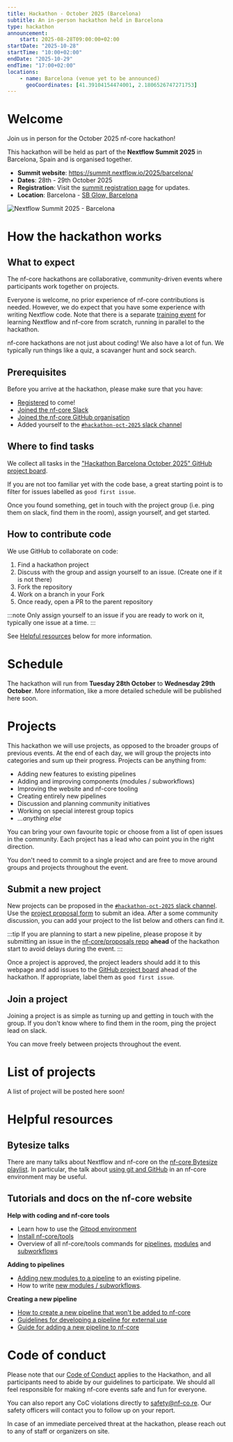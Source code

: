 ```yaml
---
title: Hackathon - October 2025 (Barcelona)
subtitle: An in-person hackathon held in Barcelona
type: hackathon
announcement:
    start: 2025-08-28T09:00:00+02:00
startDate: "2025-10-28"
startTime: "10:00+02:00"
endDate: "2025-10-29"
endTime: "17:00+02:00"
locations:
    - name: Barcelona (venue yet to be announced)
      geoCoordinates: [41.39104154474001, 2.1806526747271753]
---
```



# Welcome

Join us in person for the October 2025 nf-core hackathon!

This hackathon will be held as part of the **Nextflow Summit 2025** in Barcelona, Spain and is organised together.

- **Summit website**: https://summit.nextflow.io/2025/barcelona/
- **Dates**: 28th - 29th October 2025
- **Registration**: Visit the [summit registration page](https://summit.nextflow.io/2025/barcelona/register/) for updates.
- **Location**: Barcelona - [SB Glow, Barcelona](https://www.sb-hotels.com/en/hotels/barcelona/glow/)

<Image class="mb-5" src={summitCard} alt="Nextflow Summit 2025 - Barcelona" />

# How the hackathon works

## What to expect

The nf-core hackathons are collaborative, community-driven events where participants work together on projects.

Everyone is welcome, no prior experience of nf-core contributions is needed. However, we do expect that you have some experience with writing Nextflow code.
Note that there is a separate [training event](https://summit.nextflow.io/2024/barcelona/training/) for learning Nextflow and nf-core from scratch, running in parallel to the hackathon.

nf-core hackathons are not just about coding! We also have a lot of fun. We typically run things like a quiz, a scavanger hunt and sock search.

## Prerequisites

Before you arrive at the hackathon, please make sure that you have:

- [Registered](https://summit.nextflow.io/2025/barcelona/register/) to come!
- [Joined the nf-core Slack](https://nf-co.re/join#slack)
- [Joined the nf-core GitHub organisation](https://nf-co.re/join#github)
- Added yourself to the [`#hackathon-oct-2025` slack channel](https://nfcore.slack.com/archives/C09ADKQ2CHZ)

## Where to find tasks

We collect all tasks in the ["Hackathon Barcelona October 2025" GitHub project board](https://github.com/orgs/nf-core/projects/136).

If you are not too familiar yet with the code base, a great starting point is to filter for issues labelled as `good first issue`.

Once you found something, get in touch with the project group (i.e. ping them on slack, find them in the room), assign yourself, and get started.

## How to contribute code

We use GitHub to collaborate on code:

1. Find a hackathon project
2. Discuss with the group and assign yourself to an issue. (Create one if it is not there)
3. Fork the repository
4. Work on a branch in your Fork
5. Once ready, open a PR to the parent repository

:::note
Only assign yourself to an issue if you are ready to work on it, typically one issue at a time.
:::

See [Helpful resources](#helpful-resources) below for more information.

# Schedule

The hackathon will run from **Tuesday 28th October** to **Wednesday 29th October**.
More information, like a more detailed schedule will be published here soon.

# Projects

This hackathon we will use projects, as opposed to the broader groups of previous events.
At the end of each day, we will group the projects into categories and sum up their progress.
Projects can be anything from:

- Adding new features to existing pipelines
- Adding and improving components (modules / subworkflows)
- Improving the website and nf-core tooling
- Creating entirely new pipelines
- Discussion and planning community initiatives
- Working on special interest group topics
- _...anything else_

You can bring your own favourite topic or choose from a list of open issues in the community.
Each project has a lead who can point you in the right direction.

You don't need to commit to a single project and are free to move around groups and projects throughout the event.

## Submit a new project

New projects can be proposed in the [`#hackathon-oct-2025` slack channel](https://nfcore.slack.com/archives/C09ADKQ2CHZ).
Use the [project proposal form](https://slack.com/shortcuts/Ft07HAJVNF8A/295721bac20c398d998d0fed127fe3b5) to submit an idea.
After a some community discussion, you can add your project to the list below and others can find it.

:::tip
If you are planning to start a new pipeline, please propose it by submitting an issue in the [nf-core/proposals repo](https://github.com/nf-core/proposals) **ahead** of the hackathon start to avoid delays during the event.
:::

Once a project is approved, the project leaders should add it to this webpage and
add issues to the [GitHub project board](https://github.com/orgs/nf-core/projects/TODO) ahead of the hackathon.
If appropriate, label them as `good first issue`.

## Join a project

Joining a project is as simple as turning up and getting in touch with the group.
If you don't know where to find them in the room, ping the project lead on slack.

You can move freely between projects throughout the event.

# List of projects

A list of project will be posted here soon!

# Helpful resources

## Bytesize talks

There are many talks about Nextflow and nf-core on the [nf-core Bytesize playlist](https://www.youtube.com/watch?v=2hEYtrGXrKo&list=PL3xpfTVZLcNiF4hgkW0yXeNzr0d35qlIB&ab_channel=nf-core).
In particular, the talk about [using git and GitHub](https://www.youtube.com/watch?v=gTEXDXWf4hE&list=PL3xpfTVZLcNiJTzhWPUY4HmP-YpiAcdNo&ab_channel=nf-core) in an nf-core environment may be useful.

## Tutorials and docs on the nf-core website

**Help with coding and nf-core tools**

- Learn how to use the [Gitpod environment](https://nf-co.re/docs/tutorials/gitpod/overview)
- [Install nf-core/tools ](https://nf-co.re/docs/nf-core-tools/installation)
- Overview of all nf-core/tools commands for [pipelines](https://nf-co.re/docs/nf-core-tools/pipelines/list), [modules](https://nf-co.re/docs/nf-core-tools/modules/list) and [subworkflows](https://nf-co.re/docs/nf-core-tools/subworkflows/list)

**Adding to pipelines**

- [Adding new modules to a pipeline](https://nf-co.re/docs/tutorials/nf-core_components/adding_modules_to_pipelines) to an existing pipeline.
- How to write [new modules / subworkflows](https://nf-co.re/docs/tutorials/nf-core_components/components).

**Creating a new pipeline**

- [How to create a new pipeline that won't be added to nf-core](https://nf-co.re/docs/tutorials/adding_a_pipeline/creating_a_pipeline)
- [Guidelines for developing a pipeline for external use](https://nf-co.re/docs/guidelines/external_use)
- [Guide for adding a new pipeline to nf-core](https://nf-co.re/docs/tutorials/adding_a_pipeline/overview)

# Code of conduct

Please note that our [Code of Conduct](https://nf-co.re/code_of_conduct) applies to the Hackathon, and all participants need to abide by our guidelines to participate.
We should all feel responsible for making nf-core events safe and fun for everyone.

You can also report any CoC violations directly to [safety@nf-co.re](mailto:safety@nf-co.re).
Our safety officers will contact you to follow up on your report.

In case of an immediate perceived threat at the hackathon, please reach out to any of staff or organizers on site.



